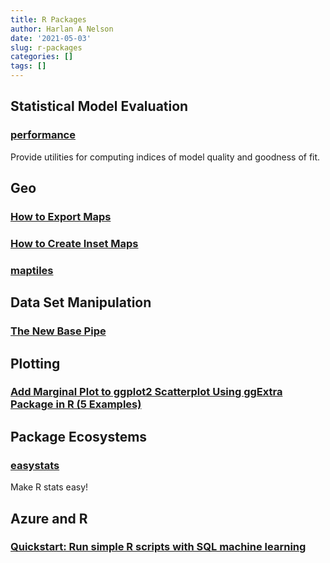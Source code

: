 ```yaml
---
title: R Packages
author: Harlan A Nelson
date: '2021-05-03'
slug: r-packages
categories: []
tags: []
---
```



## Statistical Model Evaluation

### [performance](https://github.com/easystats/performance)

Provide utilities for computing indices of model quality and goodness of fit.

## Geo

### [How to Export Maps](https://riatelab.github.io/mapsf/articles/web_only/how_to_export_maps.html)

### [How to Create Inset Maps](https://riatelab.github.io/mapsf/articles/web_only/how_to_create_inset_maps.html)

### [maptiles](https://github.com/riatelab/maptiles/) 

## Data Set Manipulation

### [The New Base Pipe](https://michaelbarrowman.co.uk/post/the-new-base-pipe/)

## Plotting

### [Add Marginal Plot to ggplot2 Scatterplot Using ggExtra Package in R (5 Examples)](https://statisticsglobe.com/ggplot2-graphic-with-marginal-plot-in-r)

## Package Ecosystems

### [easystats](https://github.com/easystats)

Make R stats easy!

## Azure and R

### [Quickstart: Run simple R scripts with SQL machine learning](https://docs.microsoft.com/en-us/sql/machine-learning/tutorials/quickstart-r-create-script?view=sql-server-ver15)

